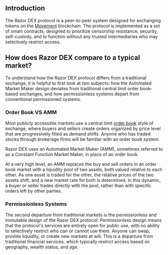 ## Introduction

The Razor DEX protocol is a peer-to-peer system designed for exchanging tokens on the [Movement](https://movementnetwork.xyz/) blockchain.
The protocol is implemented as a set of smart contracts; designed to prioritize censorship resistance, security, self-custody, and to function
without any trusted intermediaries who may selectively restrict access.

## How does Razor DEX compare to a typical market?

To understand how the Razor DEX protocol differs from a traditional exchange, it is helpful to first 
look at two subjects: how the Automated Market Maker design deviates from traditional central limit 
order book-based exchanges, and how permissionless systems depart from conventional permissioned systems.

### Order Book VS AMM

Most publicly accessible markets use a central limit [order book](https://www.investopedia.com/terms/o/order-book.asp) 
style of exchange, where buyers and sellers create orders organized by price level that are progressively 
filled as demand shifts. Anyone who has traded stocks through brokerage firms will be familiar with an 
order book system.

Razor DEX uses an Automated Market Maker (AMM), sometimes referred to as a Constant Function Market Maker, 
in place of an order book.

At a very high level, an AMM replaces the buy and sell orders in an order book market with a liquidity 
pool of two assets, both valued relative to each other. As one asset is traded for the other, the relative 
prices of the two assets shift, and a new market rate for both is determined. In this dynamic, a buyer 
or seller trades directly with the pool, rather than with specific orders left by other parties. 

### Permissionless Systems

The second departure from traditional markets is the permissionless and immutable design of the 
Razor DEX protocol. Permissionless design means that the protocol's services are entirely open for public use, 
with no ability to selectively restrict who can or cannot use them. Anyone can swap, provide liquidity, 
or create new markets at will. This is a departure from traditional financial services, which typically 
restrict access based on geography, wealth status, and age.